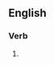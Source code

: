 ==English==

===Verb===
{{head|en|present participle}}

# {{present participle of|displace|lang=en|nocat=1}}
